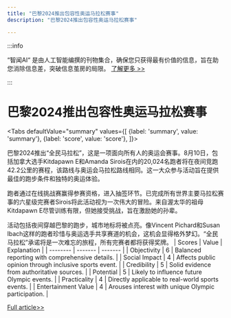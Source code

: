 ```yaml
---
title: "巴黎2024推出包容性奥运马拉松赛事"
description: "巴黎2024推出包容性奥运马拉松赛事"

---
```



:::info

“智闻AI“ 是由人工智能编撰的刊物集合，确保您只获得最有价值的信息，旨在助您消除信息差，突破信息茧房的局限。  [了解更多 >>](/)

:::

# 巴黎2024推出包容性奥运马拉松赛事


<Tabs
	defaultValue="summary"
	values={[
	{label: 'summary', value: 'summary'},
	{label: 'score', value: 'score'},
]}>
<TabItem value="summary">


巴黎2024推出“全民马拉松”，这是一项面向所有人的奥运会赛事。8月10日，包括加拿大选手Kitdapawn E和Amanda Sirois在内的20,024名跑者将在夜间竞跑42.2公里的赛程，该路线与奥运会马拉松路线相同。这一大众参与活动旨在提供最佳的跑步条件和独特的奥运体验。

跑者通过在线挑战赛赢得参赛资格，进入抽签环节。已完成所有世界主要马拉松赛事的六星级完赛者Sirois将此活动视为一次伟大的冒险。来自渥太华的祖母Kitdapawn E尽管训练有限，但她接受挑战，旨在激励她的孙辈。

活动包括夜间穿越巴黎的跑步，城市地标将被点亮。像Vincent Pichard和Susan Ibach这样的跑者珍惜与奥运选手共享赛道的机会，这机会显得格外梦幻。“全民马拉松”承诺将是一次难忘的旅程，所有完赛者都将获得奖牌。
</TabItem>
<TabItem value="score">
	| Scores     | Value   | Explanation |
	| -------- | ------- | ------- |
	| Objectivity  | 6    | Balanced reporting with comprehensive details.    |
	| Social Impact | 4     | Affects public opinion through inclusive sports event.    |
	| Credibility    | 5    | Solid evidence from authoritative sources.    |
	| Potential    | 5    | Likely to influence future Olympic events.    |
	| Practicality    | 4    | Directly applicable to real-world sports events.    |
	| Entertainment Value    | 4    | Arouses interest with unique Olympic participation.    |
</TabItem>
</Tabs>

[Full article>>](https://ici.radio-canada.ca/rci/en/news/2093598/paris-marathon-canadians)
